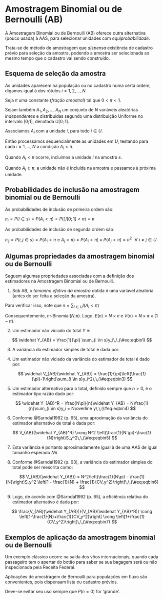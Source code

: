 # Amostragem Binomial ou de Bernoulli (AB) {#binom}

A Amostragem Binomial ou de Bernoulli (AB) oferece outra alternativa (pouco usada) à AAS, para selecionar unidades com *equiprobabilidade*.

Trata-se de método de amostragem que *dispensa* existência de cadastro prévio para seleção da amostra, podendo a amostra ser selecionada ao mesmo tempo que o cadastro vai sendo construído.

## Esquema de seleção da amostra

As unidades aparecem na população ou no cadastro numa certa ordem, digamos igual à dos rótulos $i=1,2,...,N$.

Seja $\pi$ uma constante (*fração amostral*) tal que $0<\pi<1$.

Sejam também $A_1, A_2, ..., A_N$ um conjunto de $N$ variáveis aleatórias *independentes* e distribuídas segundo uma distribuição Uniforme no intervalo [0;1], denotada $U[0;1]$.

Associamos $A_i$ com a unidade $i$, para todo $i \in U$.

Então processamos sequencialmente as unidades em $U$, testando para cada $i=1,...,N$ a condição $A_i<\pi$.

Quando $A_i<\pi$ ocorre, incluímos a unidade $i$ na amostra $s$.

Quando $A_i≥\pi$, a unidade não é incluída na amostra e passamos à próxima unidade.

## Probabilidades de inclusão na amostragem binomial ou de Bernoulli

As probabilidades de inclusão de primeira ordem são:

$\pi_i=P(i \in s)=P(A_i<\pi)=P(U[0;1]<\pi)=\pi$

As probabilidades de inclusão de segunda ordem são:

$\pi_{ij}=P(i,j \in s)=P(A_i<\pi\,\, \textrm{e}\,\,A_j<\pi)=P(A_i<\pi)\times P(A_j<\pi)= \pi^2\,\,\,\,\forall\,\, i \neq j \in U$

## Algumas propriedades da amostragem binomial ou de Bernoulli 

Seguem algumas propriedades associadas com a definição dos estimadores na Amostragem Binomial ou de Bernoulli. 

1. Sob AB, o *tamanho efetivo da amostra* obtida é uma variável aleatória (antes de ser feita a seleção da amostra).

Para verificar isso, note que $n= \sum_{i \in U}I(A_i<\pi)$

Consequentemente, $n$~Binomial($N$;$\pi$). Logo: $E(n)= N\times \pi$  e $V(n)= N \times \pi \times(1-\pi)$. 

2. Um estimador não viciado do total $Y$ é: 

$$
\widehat Y_{AB} = \frac{1}{\pi} \sum_{i \in s}y_i\,\,(\#eq:eqbin1)
$$

3. A variância do estimador simples de total é dada por:

\begin{eqnarray}
V_{AB}(\widehat Y_{AB}) & = & \left(\frac{1}{\pi}\right)^2 V(\sum_{i \in U}\delta_iy_i) = \left(\frac{1}{\pi}\right)^2 \sum_{i \in U}V(\delta_i)y_i^2) \\&=&\left(\frac{1}{\pi}\right)^2 \pi(1-\pi)\sum_{i \in U}y_i^2 = \left(\frac{1}{\pi}-1\right)\sum_{i \in U}y_i^2\,\,(\#eq:eqbin2)
\end{eqnarray}

4. Um estimador não viciado da variância do estimador de total é dado por:

$$
\widehat V_{AB}(\widehat Y_{AB}) = \frac{1}{\pi}\left(\frac{1}{\pi}-1\right)\sum_{i \in s}y_i^2\,\,(\#eq:eqbin3)
$$ 

5. Um estimador alternativo para o total, definido sempre que $n>0$, é o estimador tipo razão dado por:

$$
\widehat Y_{AB}^R = \frac{N\pi}{n}\widehat Y_{AB} = N\frac{1}{n}\sum_{i \in s}y_i = N\overline y\,\,(\#eq:eqbin4)
$$ 

6. Conforme @Sarndal1992 (p. 65), uma aproximação da variância do estimador alternativo de total é dada por:


$$
V_{AB}(\widehat Y_{AB}^R) \cong N^2 \left(\frac{1}{N \pi}-\frac{1}{N}\right)S_y^2\,\,(\#eq:eqbin5)
$$  

7. Esta variância é portanto aproximadamente igual à de uma AAS de igual tamanho esperado $N\pi$.

8. Conforme @Sarndal1992 (p. 63), a variância do estimador simples do total pode ser reescrita como:

$$
V_{AB}(\widehat Y_{AB}) = N^2\left(\frac{1}{N\pi} - \frac{1}{N}\right)S_y^2 \left[1 - \frac{1}{N} + \frac{1}{CV_y^2}\right]\,\,(\#eq:eqbin6)
$$   

9. Logo, de acordo com @Sarndal1992 (p. 65), a eficiência relativa do estimador alternativo é dada por:

$$
\frac{V_{AB}(\widehat Y_{AB})}{V_{AB}(\widehat Y_{AB}^R)} \cong \left[1-\frac{1}{N}+\frac{1}{CV_y^2}\right] \cong \left[1+\frac{1}{CV_y^2}\right]\,\,(\#eq:eqbin7)
$$ 

## Exemplos de aplicação da amostragem binomial ou de Bernoulli 

Um exemplo clássico ocorre na saída dos vôos internacionais, quando cada passageiro tem o apertar do botão para saber se sua bagagem será ou não inspecionada pela Receita Federal.

Aplicações de amostragem de Bernoulli para populações em fluxo são convenientes, pois dispensam lista ou cadastro prévios.

Deve-se evitar seu uso sempre que $P(n=0)$ for ‘grande’.

